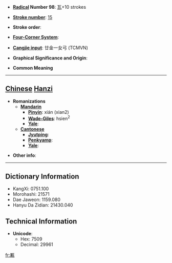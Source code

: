 * '''[[Wiktionary:Chinese radical index| Radical]] Number 98''': [[Wiktionary:Chinese radical index 瓦|瓦]]+10 strokes

* '''[[Wiktionary:Chinese total strokes index|Stroke number]]''': [[Wiktionary:Chinese total strokes index 15|15]]

* '''Stroke order''': 

* '''[[Wiktionary:Chinese four corner index|Four-Corner System]]''': 

* '''[[Wiktionary:Chinese Cangjie index|Cangjie input]]''': 廿金一女弓 (TCMVN)

* '''Graphical Significance and Origin''': 

* '''Common Meaning'''

----

== [[Chinese]] [[Hanzi]] ==

* '''Romanizations'''
** '''[[Mandarin]]'''
*** '''[[Pinyin]]''': xián (xian2)
*** '''[[Wade-Giles]]''': hsien<sup>2</sup>
*** '''[[Yale]]''': 
** '''[[Cantonese]]'''
*** '''[[Jyutping]]''':
*** '''[[Penkyamp]]''': 
*** '''[[Yale]]''': 

* '''Other info''': 

----

== Dictionary Information ==

* KangXi: 0751.100
* Morohashi: 21571
* Dae Jaweon: 1159.080
* Hanyu Da Zidian: 21430.040

== Technical Information ==

* '''Unicode''':
** Hex: 7509
** Decimal: 29961

[[fr:甉]]